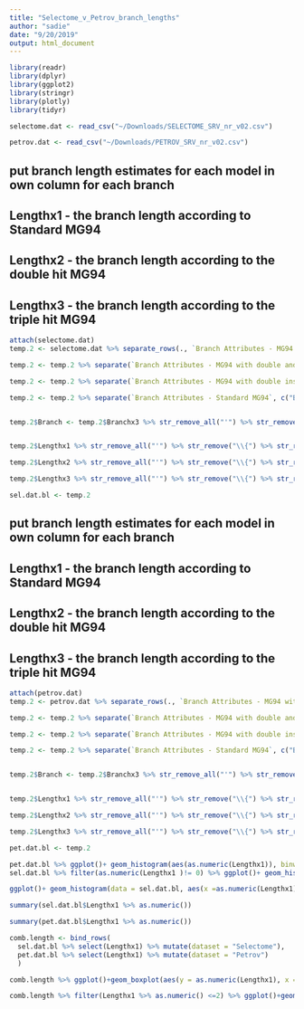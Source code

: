 ```yaml
---
title: "Selectome_v_Petrov_branch_lengths"
author: "sadie"
date: "9/20/2019"
output: html_document
---
```



```r
library(readr)
library(dplyr)
library(ggplot2)
library(stringr)
library(plotly)
library(tidyr)

```

```r


selectome.dat <- read_csv("~/Downloads/SELECTOME_SRV_nr_v02.csv")

petrov.dat <- read_csv("~/Downloads/PETROV_SRV_nr_v02.csv")

```






## put branch length estimates for each model in own column for each branch 
## Lengthx1 - the branch length according to Standard MG94
## Lengthx2 - the branch length according to the double hit MG94
## Lengthx3 - the branch length according to the triple hit MG94
```r
attach(selectome.dat)
temp.2 <- selectome.dat %>% separate_rows(., `Branch Attributes - MG94 with double and triple instantaneous substitutions`,`Branch Attributes - MG94 with double instantaneous substitutions`, `Branch Attributes - Standard MG94`, sep = ",")

temp.2 <- temp.2 %>% separate(`Branch Attributes - MG94 with double and triple instantaneous substitutions`, c("Branchx3", "Lengthx3"), sep = ":", convert = TRUE)

temp.2 <- temp.2 %>% separate(`Branch Attributes - MG94 with double instantaneous substitutions`, c("Branchx2", "Lengthx2"), sep = ":", convert = TRUE)

temp.2 <- temp.2 %>% separate(`Branch Attributes - Standard MG94`, c("Branchx1", "Lengthx1"), sep = ":", convert = TRUE)


temp.2$Branch <- temp.2$Branchx3 %>% str_remove_all("'") %>% str_remove("\\{") %>% str_remove("\\}") %>% str_trim()


temp.2$Lengthx1 %>% str_remove_all("'") %>% str_remove("\\{") %>% str_remove("\\}") %>% str_trim() -> temp.2$Lengthx1

temp.2$Lengthx2 %>% str_remove_all("'") %>% str_remove("\\{") %>% str_remove("\\}") %>% str_trim() -> temp.2$Lengthx2

temp.2$Lengthx3 %>% str_remove_all("'") %>% str_remove("\\{") %>% str_remove("\\}") %>% str_trim() -> temp.2$Lengthx3

sel.dat.bl <- temp.2
```

## put branch length estimates for each model in own column for each branch 
## Lengthx1 - the branch length according to Standard MG94
## Lengthx2 - the branch length according to the double hit MG94
## Lengthx3 - the branch length according to the triple hit MG94
```r
attach(petrov.dat)
temp.2 <- petrov.dat %>% separate_rows(., `Branch Attributes - MG94 with double and triple instantaneous substitutions`,`Branch Attributes - MG94 with double instantaneous substitutions`, `Branch Attributes - Standard MG94`, sep = ",")

temp.2 <- temp.2 %>% separate(`Branch Attributes - MG94 with double and triple instantaneous substitutions`, c("Branchx3", "Lengthx3"), sep = ":", convert = TRUE)

temp.2 <- temp.2 %>% separate(`Branch Attributes - MG94 with double instantaneous substitutions`, c("Branchx2", "Lengthx2"), sep = ":", convert = TRUE)

temp.2 <- temp.2 %>% separate(`Branch Attributes - Standard MG94`, c("Branchx1", "Lengthx1"), sep = ":", convert = TRUE)


temp.2$Branch <- temp.2$Branchx3 %>% str_remove_all("'") %>% str_remove("\\{") %>% str_remove("\\}") %>% str_trim()


temp.2$Lengthx1 %>% str_remove_all("'") %>% str_remove("\\{") %>% str_remove("\\}") %>% str_trim() -> temp.2$Lengthx1

temp.2$Lengthx2 %>% str_remove_all("'") %>% str_remove("\\{") %>% str_remove("\\}") %>% str_trim() -> temp.2$Lengthx2

temp.2$Lengthx3 %>% str_remove_all("'") %>% str_remove("\\{") %>% str_remove("\\}") %>% str_trim() -> temp.2$Lengthx3

pet.dat.bl <- temp.2
```

```r
pet.dat.bl %>% ggplot()+ geom_histogram(aes(as.numeric(Lengthx1)), binwidth = 0.01, fill = "red", alpha = 0.5)+ coord_cartesian(xlim = c(0,0.5))
sel.dat.bl %>% filter(as.numeric(Lengthx1 )!= 0) %>% ggplot()+ geom_histogram(aes(as.numeric(Lengthx1)), binwidth = 0.01, fill = "blue", alpha = 0.5)+ xlim(0,0.5)

ggplot()+ geom_histogram(data = sel.dat.bl, aes(x =as.numeric(Lengthx1),  y = (..count..)/sum(..count..)), binwidth = 0.01, fill = "blue", alpha = 0.5)+ xlim(0,0.5)+ geom_histogram(data = pet.dat.bl, aes(x =as.numeric(Lengthx1),  y = (..count..)/sum(..count..)), binwidth = 0.01, fill = "red", alpha = 0.5) + labs(x = "branch lengths (MG94)")

```

```r
summary(sel.dat.bl$Lengthx1 %>% as.numeric())

summary(pet.dat.bl$Lengthx1 %>% as.numeric())
```
```r
comb.length <- bind_rows(
  sel.dat.bl %>% select(Lengthx1) %>% mutate(dataset = "Selectome"),
  pet.dat.bl %>% select(Lengthx1) %>% mutate(dataset = "Petrov")
  )
```

```r
comb.length %>% ggplot()+geom_boxplot(aes(y = as.numeric(Lengthx1), x = dataset)) + coord_cartesian(ylim = c(0,0.15)) + labs(y = "branch length (mg94)")

```
```r
comb.length %>% filter(Lengthx1 %>% as.numeric() <=2) %>% ggplot()+geom_violin(aes(y = as.numeric(Lengthx1), x = dataset), scale = "count")  + labs(y = "branch length (mg94)")
```



